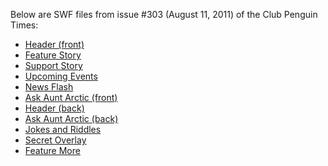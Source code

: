 Below are SWF files from issue #303 (August 11, 2011) of the Club Penguin Times:
*[[Media:News303HeaderFront.swf|Header (front)]]
*[[Media:News303FeatureStory.swf|Feature Story]]
*[[Media:News303SupportStory.swf|Support Story]]
*[[Media:News303UpcomingEvents.swf|Upcoming Events]]
*[[Media:News303NewsFlash.swf|News Flash]]
*[[Media:News303AskAuntArcticFront.swf|Ask Aunt Arctic (front)]]
*[[Media:News303HeaderBack.swf|Header (back)]]
*[[Media:News303AskAuntArcticBack.swf|Ask Aunt Arctic (back)]]
*[[Media:News303JokesAndRiddles.swf|Jokes and Riddles]]
*[[Media:News303SecretOverlay.swf|Secret Overlay]]
*[[Media:News303FeatureMore.swf|Feature More]]
